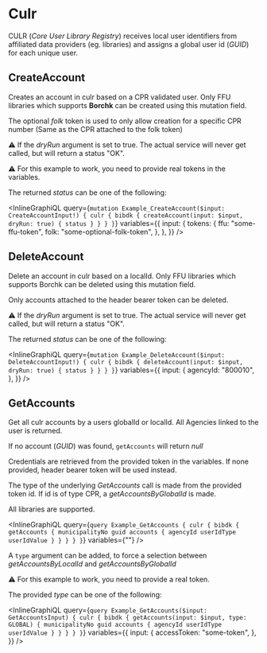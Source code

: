 # Culr

CULR (_Core User Library Registry_) receives local user identifiers from affiliated
data providers (eg. libraries) and assigns a global user id (_GUID_) for each unique user.

## CreateAccount

Creates an account in culr based on a CPR validated user. Only FFU libraries which supports **Borchk** can be created using this mutation field.

The optional _folk_ token is used to only allow creation for a specific CPR number (Same as the CPR attached to the folk token)

⚠️ If the _dryRun_ argument is set to true. The actual service will never get called, but will return a status "OK".

⚠️ For this example to work, you need to provide real tokens in the variables.

The returned _status_ can be one of the following:

<DescribeEnum name="CreateAccountStatusEnum" />

<InlineGraphiQL
  query={`
    mutation Example_CreateAccount($input: CreateAccountInput!) {
      culr {
        bibdk {
          createAccount(input: $input, dryRun: true) {
              status
          }
        }
      }
    }
`}
  variables={{
    input: {
      tokens: {
        ffu: "some-ffu-token",
        folk: "some-optional-folk-token",
      },
    },
  }}
/>

## DeleteAccount

Delete an account in culr based on a localId. Only FFU libraries which supports Borchk can be deleted using this mutation field.

Only accounts attached to the header bearer token can be deleted.

⚠️ If the _dryRun_ argument is set to true. The actual service will never get called, but will return a status "OK".

The returned _status_ can be one of the following:

<DescribeEnum name="DeleteAccountStatusEnum" />

<InlineGraphiQL
  query={`
    mutation Example_DeleteAccount($input: DeleteAccountInput!) {
        culr {
          bibdk {
            deleteAccount(input: $input, dryRun: true) {
                status
            }
          }
        }
    }
`}
  variables={{
    input: {
      agencyId: "800010",
    },
  }}
/>

## GetAccounts

Get all culr accounts by a users globalId or localId. All Agencies linked to the user is returned.

If no account (_GUID_) was found, `getAccounts` will return _null_

Credentials are retrieved from the provided token in the variables. If none provided, header bearer token will be used instead.

The type of the underlying _GetAccounts_ call is made from the provided token id. If id is of type CPR, a _getAccountsByGlobalId_ is made.

All libraries are supported.

<InlineGraphiQL
  query={`
    query Example_GetAccounts {
      culr {
        bibdk {
          getAccounts {
            municipalityNo
            guid
            accounts {
              agencyId
              userIdType
              userIdValue
            }
          }
        }
      }
    }
`}
  variables={""}
/>

A `type` argument can be added, to force a selection between _getAccountsByLocalId_ and _getAccountsByGlobalId_

⚠️ For this example to work, you need to provide a real token.

The provided _type_ can be one of the following:

<DescribeEnum name="GetAccountsTypeEnum" />

<InlineGraphiQL
  query={`
    query Example_GetAccounts($input: GetAccountsInput) {
      culr {
        bibdk {
          getAccounts(input: $input, type: GLOBAL) {
            municipalityNo
            guid
            accounts {
              agencyId
              userIdType
              userIdValue
            }
          }
        }
      }
    }
`}
  variables={{
    input: {
      accessToken: "some-token",
    },
  }}
/>
